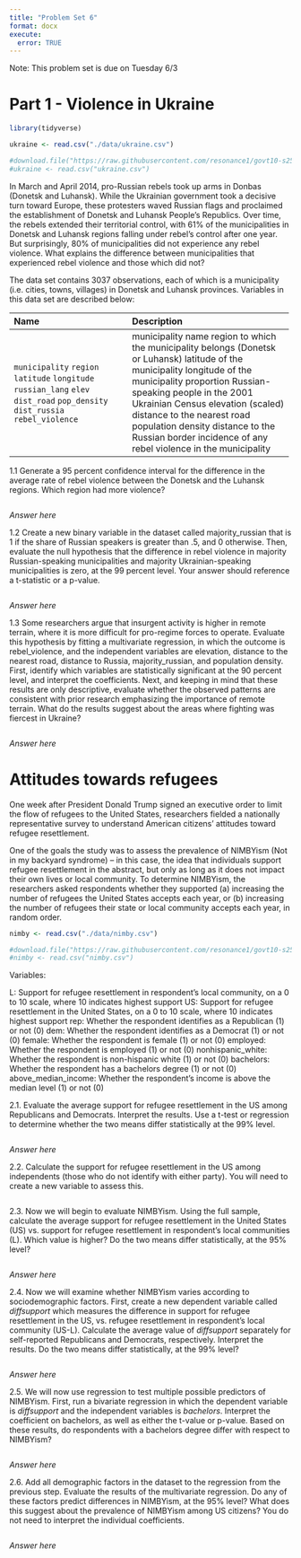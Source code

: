 ```yaml
---
title: "Problem Set 6"
format: docx
execute:
  error: TRUE
---
```


Note: This problem set is due on Tuesday 6/3

# Part 1 - Violence in Ukraine 

```r
library(tidyverse)

ukraine <- read.csv("./data/ukraine.csv")

#download.file("https://raw.githubusercontent.com/resonance1/govt10-s25/refs/heads/main/problem_sets/data/ukraine.csv","ukraine.csv")
#ukraine <- read.csv("ukraine.csv")

```

In March and April 2014, pro-Russian rebels took up arms in Donbas (Donetsk and Luhansk). While the Ukrainian government took a decisive turn toward Europe, these protesters waved Russian flags and proclaimed the establishment of Donetsk and Luhansk People's Republics. Over time, the rebels extended their territorial control, with 61% of the municipalities in Donetsk and Luhansk regions falling under rebel's control after one year. But surprisingly, 80% of municipalities did not experience any rebel violence. What explains the difference between municipalities that experienced rebel violence and those which did not? 

The data set contains 3037 observations, each of which is a municipality (i.e. cities, towns, villages) in Donetsk and Luhansk provinces. Variables in this data set are described below: 

--------------------------------------------------------------------------------
 Name                              Description
 --------------------------------  ---------------------------------------------
 `municipality`                    municipality name
 `region`                          region to which the municipality belongs (Donetsk or Luhansk)
 `latitude`                        latitude of the municipality
 `longitude`                       longitude of the municipality
 `russian_lang`                    proportion Russian-speaking people in the 2001 Ukrainian Census
 `elev`                            elevation (scaled)
 `dist_road`                       distance to the nearest road
 `pop_density`                     population density
 `dist_russia`                     distance to the Russian border
 `rebel_violence`                  incidence of any rebel violence in the municipality
-------------------------------- -----------------------------------------------

1.1 Generate a 95 percent confidence interval for the difference in the average rate of rebel violence between the Donetsk and the Luhansk regions. Which region had more violence? 

```r


```

*Answer here*

1.2 Create a new binary variable in the dataset called majority_russian that is 1 if the share of Russian speakers is greater than .5, and 0 otherwise. Then, evaluate the null hypothesis that the difference in rebel violence in majority Russian-speaking municipalities and majority Ukrainian-speaking municipalities is zero, at the 99 percent level. Your answer should reference a t-statistic or a p-value.

```r


```

*Answer here*

1.3 Some researchers argue that insurgent activity is higher in remote terrain, where it is more difficult for pro-regime forces to operate. Evaluate this hypothesis by fitting a multivariate regression, in which the outcome is rebel_violence, and the independent variables are elevation, distance to the nearest road, distance to Russia, majority_russian, and population density. First, identify which variables are statistically significant at the 90 percent level, and interpret the coefficients. Next, and keeping in mind that these results are only descriptive, evaluate whether the observed patterns are consistent with prior research emphasizing the importance of remote terrain. What do the results suggest about the areas where fighting was fiercest in Ukraine? 

```r

```

*Answer here*


# Attitudes towards refugees

One week after President Donald Trump signed an executive order to limit the flow of refugees to the United States, researchers fielded a nationally representative survey to understand American citizens’ attitudes toward refugee resettlement. 

One of the goals the study was to assess the prevalence of NIMBYism (Not in my backyard syndrome) -- in this case, the idea that individuals support refugee resettlement in the abstract, but only as long as it does not impact their own lives or local community. To determine NIMBYism, the researchers asked respondents whether they supported (a) increasing the number of refugees the United States accepts each year, or (b) increasing the number of refugees their state or local community accepts each year, in random order. 


```r
nimby <- read.csv("./data/nimby.csv")

#download.file("https://raw.githubusercontent.com/resonance1/govt10-s25/refs/heads/main/problem_sets/data/nimby.csv","nimby.csv")
#nimby <- read.csv("nimby.csv")

```

Variables:

L:                     Support for refugee resettlement in respondent's local community, on a 0 to 10 scale, where 10 indicates highest support
US:                    Support for refugee resettlement in the United States, on a 0 to 10 scale, where 10 indicates highest support
rep:                   Whether the respondent identifies as a Republican (1) or not (0)
dem:                   Whether the respondent identifies as a Democrat (1) or not (0)
female:                Whether the respondent is female (1) or not (0)
employed:              Whether the respondent is employed (1) or not (0)
nonhispanic_white:     Whether the respondent is non-hispanic white (1) or not (0)
bachelors:             Whether the respondent has a bachelors degree (1) or not (0)
above_median_income:   Whether the respondent's income is above the median level (1) or not (0)


2.1. Evaluate the average support for refugee resettlement in the US among Republicans and Democrats. Interpret the results. Use a t-test or regression to determine whether the two means differ statistically at the 99% level.

```r


```

*Answer here*

2.2. Calculate the support for refugee resettlement in the US among independents (those who do not identify with either party). You will need to create a new variable to assess this.

```r

```

2.3. Now we will begin to evaluate NIMBYism. Using the full sample, calculate the average support for refugee resettlement in the United States (US) vs. support for refugee resettlement in respondent's local communities (L). Which value is higher? Do the two means differ statistically, at the 95% level? 

```r

```

*Answer here*

2.4. Now we will examine whether NIMBYism varies according to sociodemographic factors. First, create a new dependent variable called _diffsupport_ which measures the difference in support for refugee resettlement in the US, vs. refugee resettlement in respondent's local community (US-L). Calculate the average value of _diffsupport_ separately for self-reported Republicans and Democrats, respectively. Interpret the results. Do the two means differ statistically, at the 99% level? 

```r


```

*Answer here*

2.5. We will now use regression to test multiple possible predictors of NIMBYism. First, run a bivariate regression in which the dependent variable is _diffsupport_ and the independent variables is _bachelors_. Interpret the coefficient on bachelors, as well as either the t-value or p-value. Based on these results, do respondents with a bachelors degree differ with respect to NIMBYism?

```r


```

*Answer here*

2.6. Add all demographic factors in the dataset to the regression from the previous step. Evaluate the results of the multivariate regression. Do any of these factors predict differences in NIMBYism, at the 95% level? What does this suggest about the prevalence of NIMBYism among US citizens? You do not need to interpret the individual coefficients. 

```r


```

*Answer here*





